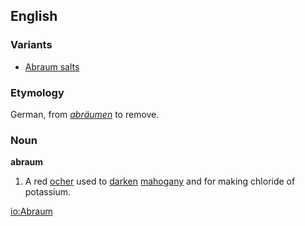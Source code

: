 ==English==

===Variants===
*[[Abraum salts]]

===Etymology===
German, from ''[[abräumen]]'' to remove.

===Noun===
'''abraum'''
# A red [[ocher]] used to [[darken]] [[mahogany]] and for making chloride of potassium.

[[io:Abraum]]